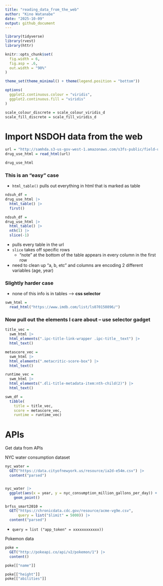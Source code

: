 ```yaml
---
title: "reading_data_from_the_web"
author: "Kino Watanabe"
date: "2025-10-09"
output: github_document
---
```




```r
library(tidyverse)
library(rvest)
library(httr)

knitr::opts_chunk$set(
  fig.width = 6,
  fig.asp = .6,
  out.width = "90%"
)

theme_set(theme_minimal() + theme(legend.position = "bottom"))

options(
  ggplot2.continuous.colour = "viridis",
  ggplot2.continuous.fill = "viridis"
)

scale_colour_discrete = scale_colour_viridis_d
scale_fill_discrete = scale_fill_viridis_d
```

# Import NSDOH data from the web
```r
url = "http://samhda.s3-us-gov-west-1.amazonaws.com/s3fs-public/field-uploads/2k15StateFiles/NSDUHsaeShortTermCHG2015.htm"
drug_use_html = read_html(url)

drug_use_html
```
### This is an "easy" case

* `html_table()` pulls out everything in html that is marked as table

```r
ndsuh_df = 
drug_use_html |>
  html_table() |> 
  first()
```

```r
ndsuh_df = 
drug_use_html |>
  html_table() |> 
  nth(1) |> 
  slice(-1)
```
  * pulls every table in the url
  * `slice` takes off specific rows
      * “note” at the bottom of the table appears in every column in the first row
  
  * need to clean up "a, b, etc" and columns are encoding 2 different variables (age, year)
  
### Slightly harder case

* none of this info is in tables --> **css selector**
```r
swm_html = 
  read_html("https://www.imdb.com/list/ls070150896/")
```

### Now pull out the elements I care about -- use selector gadget 
```r
title_vec = 
  swm_html |>
  html_elements(".ipc-title-link-wrapper .ipc-title__text") |>
  html_text()

metascore_vec = 
  swm_html |>
  html_elements(".metacritic-score-box") |>
  html_text()

runtime_vec = 
  swm_html |>
  html_elements(".dli-title-metadata-item:nth-child(2)") |>
  html_text()

swm_df = 
  tibble(
    title = title_vec,
    score = metascore_vec,
    runtime = runtime_vec)
```

# APIs
Get data from APIs

NYC water consumption dataset
```r
nyc_water = 
  GET("https://data.cityofnewyork.us/resource/ia2d-e54m.csv") |> 
  content("parsed") 


nyc_water |> 
  ggplot(aes(x = year, y = nyc_consumption_million_gallons_per_day)) + 
    geom_point()
```

```r
brfss_smart2010 = 
  GET("https://chronicdata.cdc.gov/resource/acme-vg9e.csv",
      query = list("$limit" = 5000)) |> 
  content("parsed")
```
* ` query = list ("app_token" = xxxxxxxxxxxx))`


Pokemon data

```r
poke = 
  GET("http://pokeapi.co/api/v2/pokemon/1") |>
  content()

poke[["name"]]
```
```r
poke[["height"]]
poke[["abilities"]]
```

